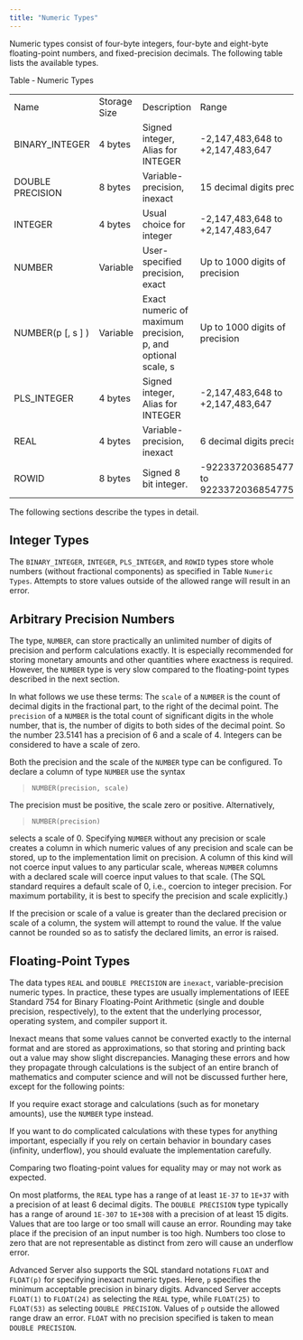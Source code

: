 ```yaml
---
title: "Numeric Types"
---
```


<div id="numeric_types" class="registered_link"></div>


Numeric types consist of four-byte integers, four-byte and eight-byte floating-point numbers, and fixed-precision decimals. The following table lists the available types.

Table ‑ Numeric Types

|                     |              |                                                              |                                              |
| ------------------- | ------------ | ------------------------------------------------------------ | -------------------------------------------- |
| Name                | Storage Size | Description                                                  | Range                                        |
| BINARY_INTEGER     | 4 bytes      | Signed integer, Alias for INTEGER                            | \-2,147,483,648 to +2,147,483,647            |
| DOUBLE PRECISION    | 8 bytes      | Variable-precision, inexact                                  | 15 decimal digits precision                  |
| INTEGER             | 4 bytes      | Usual choice for integer                                     | \-2,147,483,648 to +2,147,483,647            |
| NUMBER              | Variable     | User-specified precision, exact                              | Up to 1000 digits of precision               |
| NUMBER(p \[, s \] ) | Variable     | Exact numeric of maximum precision, p, and optional scale, s | Up to 1000 digits of precision               |
| PLS_INTEGER        | 4 bytes      | Signed integer, Alias for INTEGER                            | \-2,147,483,648 to +2,147,483,647            |
| REAL                | 4 bytes      | Variable-precision, inexact                                  | 6 decimal digits precision                   |
| ROWID               | 8 bytes      | Signed 8 bit integer.                                        | \-9223372036854775808 to 9223372036854775807 |

The following sections describe the types in detail.

## Integer Types

The `BINARY_INTEGER`, `INTEGER`, `PLS_INTEGER`, and `ROWID` types store whole numbers (without fractional components) as specified in Table `Numeric Types`. Attempts to store values outside of the allowed range will result in an error.

## Arbitrary Precision Numbers

The type, `NUMBER`, can store practically an unlimited number of digits of precision and perform calculations exactly. It is especially recommended for storing monetary amounts and other quantities where exactness is required. However, the `NUMBER` type is very slow compared to the floating-point types described in the next section.

In what follows we use these terms: The `scale` of a `NUMBER` is the count of decimal digits in the fractional part, to the right of the decimal point. The `precision` of a `NUMBER` is the total count of significant digits in the whole number, that is, the number of digits to both sides of the decimal point. So the number 23.5141 has a precision of 6 and a scale of 4. Integers can be considered to have a scale of zero.

Both the precision and the scale of the `NUMBER` type can be configured. To declare a column of type `NUMBER` use the syntax

> `NUMBER(precision, scale)`

The precision must be positive, the scale zero or positive. Alternatively,

> `NUMBER(precision)`

selects a scale of 0. Specifying `NUMBER` without any precision or scale creates a column in which numeric values of any precision and scale can be stored, up to the implementation limit on precision. A column of this kind will not coerce input values to any particular scale, whereas `NUMBER` columns with a declared scale will coerce input values to that scale. (The SQL standard requires a default scale of 0, i.e., coercion to integer precision. For maximum portability, it is best to specify the precision and scale explicitly.)

If the precision or scale of a value is greater than the declared precision or scale of a column, the system will attempt to round the value. If the value cannot be rounded so as to satisfy the declared limits, an error is raised.

## Floating-Point Types

The data types `REAL` and `DOUBLE PRECISION` are `inexact`, variable-precision numeric types. In practice, these types are usually implementations of IEEE Standard 754 for Binary Floating-Point Arithmetic (single and double precision, respectively), to the extent that the underlying processor, operating system, and compiler support it.

Inexact means that some values cannot be converted exactly to the internal format and are stored as approximations, so that storing and printing back out a value may show slight discrepancies. Managing these errors and how they propagate through calculations is the subject of an entire branch of mathematics and computer science and will not be discussed further here, except for the following points:

If you require exact storage and calculations (such as for monetary amounts), use the `NUMBER` type instead.

If you want to do complicated calculations with these types for anything important, especially if you rely on certain behavior in boundary cases (infinity, underflow), you should evaluate the implementation carefully.

Comparing two floating-point values for equality may or may not work as expected.

On most platforms, the `REAL` type has a range of at least `1E-37` to `1E+37` with a precision of at least 6 decimal digits. The `DOUBLE PRECISION` type typically has a range of around `1E-307` to `1E+308` with a precision of at least 15 digits. Values that are too large or too small will cause an error. Rounding may take place if the precision of an input number is too high. Numbers too close to zero that are not representable as distinct from zero will cause an underflow error.

Advanced Server also supports the SQL standard notations `FLOAT` and `FLOAT(p)` for specifying inexact numeric types. Here, `p` specifies the minimum acceptable precision in binary digits. Advanced Server accepts `FLOAT(1)` to `FLOAT(24)` as selecting the `REAL` type, while `FLOAT(25)` to `FLOAT(53)` as selecting `DOUBLE PRECISION`. Values of `p` outside the allowed range draw an error. `FLOAT` with no precision specified is taken to mean `DOUBLE PRECISION`.
